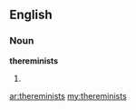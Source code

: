 ==English==

===Noun===
'''thereminists'''

# {{plural of|[[thereminist]]}}

[[ar:thereminists]]
[[my:thereminists]]